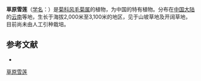 {{Speciesbox
| name = 草原雪莲
| status = 
| status_system = 
| image =
| genus = Saussurea
| species = pratensis
| authority = Anth.
}}

'''草原雪莲'''（[[学名|学名]]：{{lang|la|''Saussurea pratensis''}}）是[[菊科|菊科]][[风毛菊属|风毛菊属]]的植物，为中国的特有植物。分布在[[中国大陆|中国大陆]]的[[云南|云南]]等地，生长于海拔2,000米至3,100米的地区，见于山坡草地及开阔草地，目前尚未由人工引种栽培。

== 参考文献 ==
<div class="references-small">
* {{cite web| url =http://www.bioinfo.cn/db05/KmzwSpecies.php?action=view&id=5024| title =草原雪莲| work =《中国高等植物数据库全库》| publisher =中国科学院微生物研究所| author =昆明植物研究所| accessdate =2009-02-24| archive-date =2018-06-28| archive-url =https://web.archive.org/web/20180628204035/http://www.bioinfo.cn/db05/KmzwSpecies.php?action=view| dead-url =yes}}
</div>
{{Taxonbar|from=Q15226901}}

[[Category:风毛菊属|草原雪莲]]


{{植物小作品}}
